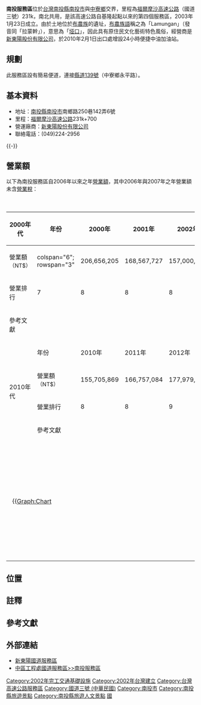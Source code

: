 {{Refimprove|time=2018-08-06T03:49:08+00:00}}
{{Infobox TwRoadSA
|name=南投服務區
|name_en=Nantou Service Area
|image=Nantou Service Area 南投服務區 - panoramio (1).jpg
|road=3
|type=
|local=231.7
|date=2002年6月28日
|address=[[南投縣|南投縣]][[南投市|南投市]]南鄉路250巷142弄6號
|coord={{coord|23|53|56.8|N|120|42|34.9|E|scale:1000_region:TW-HSQ|display=it}}
|area=
|lot=
|market=[[新東陽股份有限公司|新東陽股份有限公司]]
|marketexp=2020年5月1日－2023年4月30日
|marketnum=
|gas=[[台灣中油股份有限公司|台灣中油股份有限公司]]
|repair=
}}
'''南投服務區'''位於[[台灣|台灣]][[南投縣|南投縣]][[南投市|南投市]]與[[中寮鄉|中寮鄉]]交界，里程為[[福爾摩沙高速公路|福爾摩沙高速公路]]（國道三號）231k，南北共用，是該高速公路自基隆起點以來的第四個服務區，2003年1月23日成立。由於土地位於[[布農族|布農族]]的遺址，[[布農族語|布農族語]]稱之為「Lamungan」（發音同「拉蒙幹」），意思為「[[鞍部|垭口]]」，因此具有原住民文化藝術特色風俗，經營商是[[新東陽股份有限公司|新東陽股份有限公司]]，於2010年2月1日出口處增設24小時便捷中油加油站。

==規劃== 
此服務區設有簡易便道，連接[[縣道139號|縣道139號]]（中寮鄉永平路）。

==基本資料== 
*地址：[[南投縣|南投縣]][[南投市|南投市]]南鄉路250巷142弄6號
*里程：[[福爾摩沙高速公路|福爾摩沙高速公路]]231k+700
*營運廠商：[[新東陽股份有限公司|新東陽股份有限公司]]
*聯絡電話：(049)224-2956
{{-}}
==營業額==
以下為南投服務區自2006年以來之年[[營業額|營業額]]，其中2006年與2007年之年營業額未含[[營業稅|營業稅]]：
{| class="wikitable" style="text-align:center; font-size:10pt; white-space:nowrap;"
|+南投服務區年營業額
! rowspan="4"|2000年代
! 年份
| 2000年 || 2001年 || 2002年 || 2003年 || 2004年 || 2005年 || 2006年 || 2007年 || 2008年 || 2009年
|-
! 營業額<br><span style="font-size:90%">（NT$）</span>
| colspan="6"; rowspan="3" {{n/a}}
| 206,656,205{{Efn|name=no|未含營業稅。}}
| 168,567,727{{Efn|name=no}}
| 157,000,060
| 160,677,529
|-
! 營業排行
| 7 || 8 || 8 || 8
|- 
! 參考文獻
| colspan="2"|{{R|freeway20062012}}
| colspan="2"|{{R|freeway20082012}}
|- style="border-top:2px solid"
! rowspan="4"|2010年代
! 年份
| 2010年 || 2011年 || 2012年 || 2013年 || 2014年 || 2015年 || 2016年 || 2017年 || 2018年 || rowspan="4"|
|-
! 營業額<br><span style="font-size:90%">（NT$）</span>
| 155,705,869
| 166,757,084
| 177,979,548
| 178,391,857
| 191,001,984
| 260,698,448
| 298,528,969
| 293,946,182
| 274,515,173
|-
! 營業排行
| 8 || 8 || 9 || 9 || 9 || 7 || 7 || 7 || 8
|- 
! 參考文獻
| colspan="6"|{{R|freeway20102015}}
| colspan="3"|{{R|turnover}}
|-
| colspan="6" style="text-align:left; padding:1em;"|
{{Graph:Chart
 | width = 400
 | height = 150
 | xAxisTitle = 年份
 | yAxisTitle = 年營業額（NT$）
 | type = rect
 | x = 2006, 2007, 2008, 2009, 2010, 2011, 2012, 2013, 2014, 2015, 2016, 2017, 2018
 | y1 = 206656205, 168567727, 157000060, 160677529, 155705869, 166757084, 177979548, 178391857, 191001984, 260698448, 298528969, 293946182, 274515173
 | xAxisAngle = -45
 | yAxisMin = 0
 | yAxisMax = 
 | yAxisFormat = 
 | colors = #89CFF0
}}
{{Legend|#89CFF0|南投服務區年營業額}}
|colspan="6" style="text-align:left; padding:1em;"|
{{Graph:Chart
 | width = 400
 | height = 150
 | xAxisTitle = 年份
 | yAxisTitle = 所占百分比（%）
 | type = line
 | x = 2006, 2007, 2008, 2009, 2010, 2011, 2012, 2013, 2014, 2015, 2016, 2017, 2018
 | y1 = 6.8257, 6.0084, 5.6230, 5.7859, 5.5836, 5.6831, 5.5263, 5.5100, 5.5514, 6.7662, 7.1649, 7.0789, 6.7821
 | yAxisMin = 3
 | yAxisMax = 11
 | yAxisFormat = 
 | showSymbols = yes
 | colors = #FF9999
}}
{{Legend|#FF9999|南投服務區年營業額佔全區年總營業額之百分比}}
|}

== 位置 ==
{{Start expwy box|[[中華民國國道|中華民國國道]]}}
{{s-expwy IC|[[南投交流道|南投交流道]]|往 [[中興交流道|中興]]、[[中興系統交流道|中興系統]]}}
{{s-line|[[File:TWHW3.svg|20px]][[福爾摩沙高速公路|國道3號]]|231.7k|#007d18}}
{{s-expwy IC|[[名間交流道|名間交流道]]|往 [[竹山交流道|竹山]]、[[斗六交流道|斗六]]}}
{{illus}}
{{Fwu|st|[[草屯鎮|草屯鎮]]}}
{{Fwi|Full|228|南投}}
{{Fwh|st}}
{{Fwm|TWHW3}}
{{Fwh|st}}
{{Fwi3|ser|南投}}
{{Fwh|st}}
{{Fwm|TWHW3}}
{{Fwh|st}}
{{Fwi|Full|237|名間}}
{{Fwd|st|[[竹山鎮_(台灣)|竹山鎮]]}}
{{Fwed}}

==註釋==
{{Notelist}}

== 參考文獻 ==
{{Reflist
|refs=
<ref name="freeway20062012">{{Cite web|url=https://www.freeway.gov.tw/UserFiles/101高速公路服務區營業收入(2).doc|title=高速公路服務區營業收入（2006年至2012年，未含營業稅）|publisher=交通部高速公路局|accessdate=2019-05-18|format=DOC|archive-date=2019-07-13|archive-url=https://web.archive.org/web/20190713011523/https://www.freeway.gov.tw/UserFiles/101%E9%AB%98%E9%80%9F%E5%85%AC%E8%B7%AF%E6%9C%8D%E5%8B%99%E5%8D%80%E7%87%9F%E6%A5%AD%E6%94%B6%E5%85%A5%282%29.doc|dead-url=no}}</ref>
<ref name="freeway20082012">{{Cite web|url=https://www.freeway.gov.tw/Upload/201312/10211%E9%AB%98%E9%80%9F%E5%85%AC%E8%B7%AF%E5%B1%80%E6%9C%8D%E5%8B%99%E5%8D%80%E7%87%9F%E6%A5%AD%E6%94%B6%E5%85%A5(%E5%B1%80%E7%B6%B2)).pdf|title=交通部臺灣區國道高速公路局各服務區年度營業額（2008年至2012年）|publisher=交通部高速公路局|accessdate=2019-05-18|archive-date=2019-07-13|archive-url=https://web.archive.org/web/20190713011523/https://www.freeway.gov.tw/Upload/201312/10211%E9%AB%98%E9%80%9F%E5%85%AC%E8%B7%AF%E5%B1%80%E6%9C%8D%E5%8B%99%E5%8D%80%E7%87%9F%E6%A5%AD%E6%94%B6%E5%85%A5%28%E5%B1%80%E7%B6%B2%29%29.pdf|dead-url=no}}</ref>
<ref name="freeway20102015">{{Cite web|url=https://www.freeway.gov.tw/Upload/201604/10503%E9%AB%98%E9%80%9F%E5%85%AC%E8%B7%AF%E5%B1%80%E6%9C%8D%E5%8B%99%E5%8D%80%E7%87%9F%E6%A5%AD%E6%94%B6%E5%85%A5.pdf|title=交通部臺灣區國道高速公路局各服務區年度營業額（2010年至2015年）|publisher=交通部高速公路局|accessdate=2019-05-18|archive-date=2019-07-13|archive-url=https://web.archive.org/web/20190713011523/https://www.freeway.gov.tw/Upload/201604/10503%E9%AB%98%E9%80%9F%E5%85%AC%E8%B7%AF%E5%B1%80%E6%9C%8D%E5%8B%99%E5%8D%80%E7%87%9F%E6%A5%AD%E6%94%B6%E5%85%A5.pdf|dead-url=no}}</ref>
}}

==外部連結==
{{Commons category|Nantou Service Area}}
*[http://freeway.hty.com.tw/home.php 新東陽國道服務區] {{Wayback|url=http://freeway.hty.com.tw/home.php |date=20201023204524 }}
*[http://www.freeway.gov.tw/CentralService/Nantou/ 中區工程處國道服務區>>南投服務區] {{Wayback|url=http://www.freeway.gov.tw/CentralService/Nantou/ |date=20210205181653 }}

{{中華民國國道3號}}
{{台灣高速公路服務區}}
{{Portal bar|亞洲|臺灣|南投|公路}}

{{DEFAULTSORT:Nantou Service Area}}
[[Category:2002年完工交通基礎設施|Category:2002年完工交通基礎設施]]
[[Category:2002年台灣建立|Category:2002年台灣建立]]
[[Category:台灣高速公路服務區|Category:台灣高速公路服務區]]
[[Category:國道三號_(中華民國)|Category:國道三號 (中華民國)]]
[[Category:南投市|Category:南投市]]
[[Category:南投縣旅遊景點|Category:南投縣旅遊景點]]
[[Category:南投縣旅遊人文景點|Category:南投縣旅遊人文景點]]
[[Category:南投縣道路|國]]